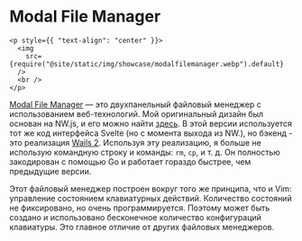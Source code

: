 # Modal File Manager

```mdx-code-block
<p style={{ "text-align": "center" }}>
  <img
    src={require("@site/static/img/showcase/modalfilemanager.webp").default}
  />
  <br />
</p>
```

[Modal File Manager](https://github.com/raguay/ModalFileManager) — это двухпанельный файловый менеджер с использованием веб-технологий. Мой оригинальный дизайн был основан на NW.js, и его можно найти [здесь](https://github.com/raguay/ModalFileManager-NWjs). В этой версии используется тот же код интерфейса Svelte (но с момента выхода из NW.), но бэкенд - это реализация [Wails 2](https://wails.io/). Используя эту реализацию, я больше не использую командную строку и команды: `rm`, `cp`, и т. д. Он полностью закодирован с помощью Go и работает гораздо быстрее, чем предыдущие версии.

Этот файловый менеджер построен вокруг того же принципа, что и Vim: управление состоянием клавиатурных действий. Количество состояний не фиксировано, но очень программируется. Поэтому может быть создано и использовано бесконечное количество конфигураций клавиатуры. Это главное отличие от других файловых менеджеров.
